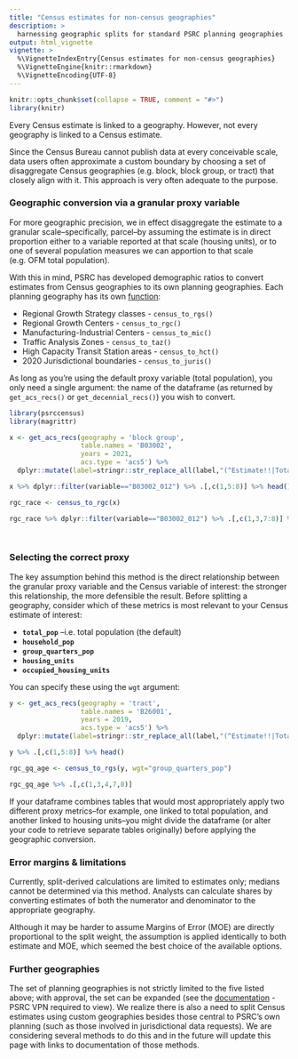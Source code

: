 ```yaml
---
title: "Census estimates for non-census geographies"
description: >
  harnessing geographic splits for standard PSRC planning geographies
output: html_vignette
vignette: >
  %\VignetteIndexEntry{Census estimates for non-census geographies}
  %\VignetteEngine{knitr::rmarkdown}
  %\VignetteEncoding{UTF-8}
---
```


```r
knitr::opts_chunk$set(collapse = TRUE, comment = "#>")
library(knitr)
```

Every Census estimate is linked to a geography. However, not every geography is linked to a Census estimate.

Since the Census Bureau cannot publish data at every conceivable scale, data users often approximate a custom boundary by choosing a set of disaggregate Census geographies (e.g. block, block group, or tract) that closely align with it. This approach is very often adequate to the purpose.

### Geographic conversion via a granular proxy variable

For more geographic precision, we in effect disaggregate the estimate to a granular scale--specifically, parcel--by assuming the estimate is in direct proportion either to a variable reported at that scale (housing units), or to one of several population measures we can apportion to that scale (e.g. OFM total population).

With this in mind, PSRC has developed demographic ratios to convert estimates from Census geographies to its own planning geographies. Each planning geography has its own [function](reference/census_to_psrcgeo.html): 

  *  Regional Growth Strategy classes    - `census_to_rgs()`
  *  Regional Growth Centers             - `census_to_rgc()`
  *  Manufacturing-Industrial Centers    - `census_to_mic()`
  *  Traffic Analysis Zones              - `census_to_taz()`
  *  High Capacity Transit Station areas - `census_to_hct()`
  *  2020 Jurisdictional boundaries      - `census_to_juris()`

As long as you're using the default proxy variable (total population), you only need a single argument: the name of the dataframe (as returned by `get_acs_recs()` or `get_decennial_recs()`) you wish to convert.

```r
library(psrccensus)
library(magrittr)

x <- get_acs_recs(geography = 'block group',
                  table.names = 'B03002',
                  years = 2021,
                  acs.type = 'acs5') %>% 
  dplyr::mutate(label=stringr::str_replace_all(label,"(^Estimate!!|Total:!!)",""))

x %>% dplyr::filter(variable=="B03002_012") %>% .[,c(1,5:8)] %>% head()

rgc_race <- census_to_rgc(x)

rgc_race %>% dplyr::filter(variable=="B03002_012") %>% .[,c(1,3,7:8)] %>% head()

                          
```

### Selecting the correct proxy

The key assumption behind this method is the direct relationship between the granular proxy variable and the Census variable of interest: the stronger this relationship, the more defensible the result. Before splitting a geography, consider which of these metrics is most relevant to your Census estimate of interest:

  *  **`total_pop`** --i.e. total population (the default)
  *  **`household_pop`**
  *  **`group_quarters_pop`**
  *  **`housing_units`**
  *  **`occupied_housing_units`**

 You can specify these using the `wgt` argument:

```r

y <- get_acs_recs(geography = 'tract',
                  table.names = 'B26001',
                  years = 2019,
                  acs.type = 'acs5') %>% 
  dplyr::mutate(label=stringr::str_replace_all(label,"(^Estimate!!|Total:!!)",""))

y %>% .[,c(1,5:8)] %>% head()

rgc_gq_age <- census_to_rgs(y, wgt="group_quarters_pop")

rgc_gq_age %>% .[,c(1,3,4,7,8)]


```
If your dataframe combines tables that would most appropriately apply two different proxy metrics--for example, one linked to total population, and another linked to housing units--you might divide the dataframe (or alter your code to retrieve separate tables originally) before applying the geographic conversion. 

### Error margins & limitations

Currently, split-derived calculations are limited to estimates only; medians cannot be determined via this method. Analysts can calculate shares by converting estimates of both the numerator and denominator to the appropriate geography.

Although it may be harder to assume Margins of Error (MOE) are directly proportional to the split weight, the assumption is applied identically to both estimate and MOE, which seemed the best choice of the available options.


### Further geographies

The set of planning geographies is not strictly limited to the five listed above; with approval, the set can be expanded (see the [documentation](http://aws-linux/mediawiki/index.php/Geography_Split_Tables_in_Elmer) - PSRC VPN required to view). We realize there is also a need to split Census estimates using custom geographies besides those central to PSRC's own planning (such as those involved in jurisdictional data requests). We are considering several methods to do this and in the future will update this page with links to documentation of those methods.
